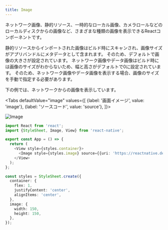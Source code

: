 ```yaml
---
title: Image
---
```



ネットワーク画像、静的リソース、一時的なローカル画像、カメラロールなどのローカルディスクからの画像など、さまざまな種類の画像を表示できるReactコンポーネントです。

静的リソースからインポートされた画像はビルド時にスキャンされ、画像サイズがアプリバンドルにメタデータとして含まれます。
そのため、デフォルトで画像の大きさが設定されています。
ネットワーク画像やデータ画像はビルド時には画像のサイズがわからないため、幅と高さがデフォルトで0に設定されています。
そのため、ネットワーク画像やデータ画像を表示する場合、画像のサイズを手動で指定する必要があります。

下の例では、ネットワークからの画像を表示しています。

<!-- textlint-disable ja-technical-writing/sentence-length,ja-technical-writing/max-comma,ja-spacing/ja-no-space-around-parentheses,jtf-style/3.3.かっこ類と隣接する文字の間のスペースの有無,ja-technical-writing/ja-no-mixed-period,ja-technical-writing/no-unmatched-pair -->

<Tabs
  defaultValue="image"
  values={[
    {label: '画面イメージ', value: 'image'},
    {label: 'ソースコード', value: 'source'},
  ]}>

<!-- textlint-enable ja-technical-writing/sentence-length,ja-technical-writing/max-comma,ja-spacing/ja-no-space-around-parentheses,jtf-style/3.3.かっこ類と隣接する文字の間のスペースの有無,ja-technical-writing/ja-no-mixed-period,ja-technical-writing/no-unmatched-pair -->

<TabItem value="image">

![Image](image.png)

</TabItem>

<TabItem value="source">

```typescript jsx title="/src/App.tsx"
import React from 'react';
import {StyleSheet, Image, View} from 'react-native';

export const App = () => {
  return (
    <View style={styles.container}>
      <Image style={styles.image} source={{uri: 'https://reactnative.dev/img/tiny_logo.png'}} />
    </View>
  );
};

const styles = StyleSheet.create({
  container: {
    flex: 1,
    justifyContent: 'center',
    alignItems: 'center',
  },
  image: {
    width: 150,
    height: 150,
  },
});

```

</TabItem>
</Tabs>
